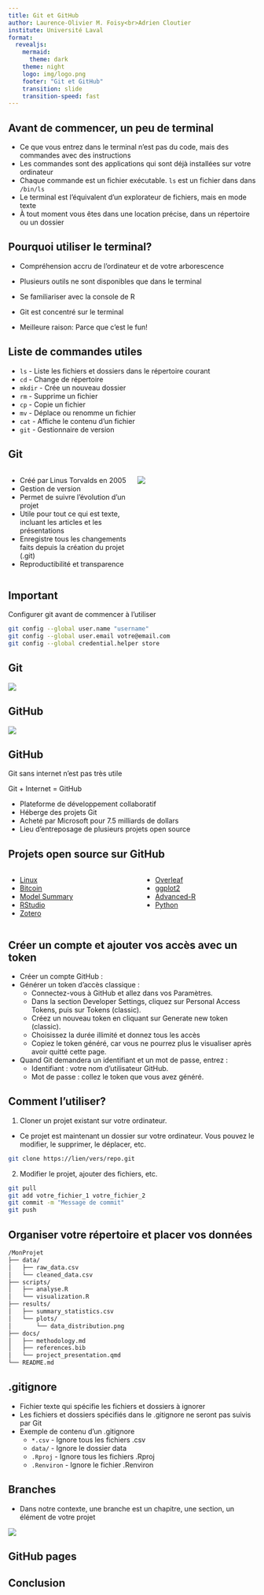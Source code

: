 ```yaml
---
title: Git et GitHub 
author: Laurence-Olivier M. Foisy<br>Adrien Cloutier
institute: Université Laval
format:
  revealjs:
    mermaid: 
      theme: dark
    theme: night
    logo: img/logo.png
    footer: "Git et GitHub"
    transition: slide
    transition-speed: fast
---
```


## Avant de commencer, un peu de terminal

- Ce que vous entrez dans le terminal n'est pas du code, mais des commandes avec des instructions
- Les commandes sont des applications qui sont déjà installées sur votre ordinateur
- Chaque commande est un fichier exécutable. `ls` est un fichier dans dans `/bin/ls`
- Le terminal est l'équivalent d'un explorateur de fichiers, mais en mode texte
- À tout moment vous êtes dans une location précise, dans un répertoire ou un dossier

## Pourquoi utiliser le terminal?

- Compréhension accru de l'ordinateur et de votre arborescence
- Plusieurs outils ne sont disponibles que dans le terminal
- Se familiariser avec la console de R
- Git est concentré sur le terminal

- Meilleure raison: Parce que c'est le fun!

## Liste de commandes utiles{.center .smaller}

- `ls` - Liste les fichiers et dossiers dans le répertoire courant
- `cd` - Change de répertoire
- `mkdir` - Crée un nouveau dossier
- `rm` - Supprime un fichier
- `cp` - Copie un fichier
- `mv` - Déplace ou renomme un fichier 
- `cat` - Affiche le contenu d'un fichier
- `git` - Gestionnaire de version

## Git{.smaller}

::::{.columns}

:::{.column width=50%}

- Créé par Linus Torvalds en 2005
- Gestion de version
- Permet de suivre l'évolution d'un projet
- Utile pour tout ce qui est texte, incluant les articles et les présentations
- Enregistre tous les changements faits depuis la création du projet (.git)
- Reproductibilité et transparence

:::

:::{.column width=50%}

![](img/meme_versions.jpg)

:::

::::

## Important
Configurer git avant de commencer à l'utiliser

```bash
git config --global user.name "username"
git config --global user.email votre@email.com
git config --global credential.helper store
```
<!--`-->

## Git{.smaller}

![](img/git.png)

## GitHub{.smaller}

![](img/git_github.png)


## GitHub

Git sans internet n'est pas très utile

Git + Internet = GitHub

- Plateforme de développement collaboratif
- Héberge des projets Git
- Acheté par Microsoft pour 7.5 milliards de dollars
- Lieu d'entreposage de plusieurs projets open source

## Projets open source sur GitHub

::::{.columns}

:::{.column}
- [Linux](https://github.com/torvalds/linux)
- [Bitcoin](https://github.com/bitcoin/bitcoin)
- [Model Summary](https://github.com/vincentarelbundock/modelsummary)
- [RStudio](https://github.com/rstudio)
- [Zotero](https://github.com/zotero/zotero)
:::
:::{.column}
- [Overleaf](https://github.com/overleaf/overleaf)
- [ggplot2](https://github.com/tidyverse/ggplot2)
- [Advanced-R](https://github.com/hadley/adv-r)
- [Python](https://github.com/python)

:::
::::

## Créer un compte et ajouter vos accès avec un token{.smaller}

- Créer un compte GitHub :
- Générer un token d'accès classique :
    - Connectez-vous à GitHub et allez dans vos Paramètres.
    - Dans la section Developer Settings, cliquez sur Personal Access Tokens, puis sur Tokens (classic).
    - Créez un nouveau token en cliquant sur Generate new token (classic).
    - Choisissez la durée illimité et donnez tous les accès        
    - Copiez le token généré, car vous ne pourrez plus le visualiser après avoir quitté cette page.
    
- Quand Git demandera un identifiant et un mot de passe, entrez :
    - Identifiant : votre nom d'utilisateur GitHub.
    - Mot de passe : collez le token que vous avez généré.

## Comment l'utiliser?{.smaller}

1. Cloner un projet existant sur votre ordinateur.
  - Ce projet est maintenant un dossier sur votre ordinateur. Vous pouvez le modifier, le supprimer, le déplacer, etc.


```bash
git clone https://lien/vers/repo.git
```
<!--`-->

2. Modifier le projet, ajouter des fichiers, etc.

```bash
git pull 
git add votre_fichier_1 votre_fichier_2
git commit -m "Message de commit"
git push
```
<!--`-->

## Organiser votre répertoire et placer vos données{.smaller}

```bash
/MonProjet
├── data/                
│   ├── raw_data.csv      
│   └── cleaned_data.csv  
├── scripts/             
│   ├── analyse.R         
│   └── visualization.R   
├── results/             
│   ├── summary_statistics.csv  
│   └── plots/                  
│       └── data_distribution.png  
├── docs/                
│   ├── methodology.md    
│   ├── references.bib    
│   └── project_presentation.qmd  
└── README.md            
```
<!--`-->

## .gitignore{.smaller}

- Fichier texte qui spécifie les fichiers et dossiers à ignorer
- Les fichiers et dossiers spécifiés dans le .gitignore ne seront pas suivis par Git
- Exemple de contenu d'un .gitignore
  - `*.csv` - Ignore tous les fichiers .csv
  - `data/` - Ignore le dossier data
  - `.Rproj` - Ignore tous les fichiers .Rproj
  - `.Renviron` - Ignore le fichier .Renviron



## Branches{.smaller}

- Dans notre contexte, une branche est un chapitre, une section, un élément de votre projet

![](img/branch.webp)


## GitHub pages

## Conclusion
